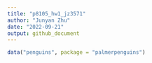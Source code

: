 ```yaml
---
title: "p8105_hw1_jz3571"
author: "Junyan Zhu"
date: "2022-09-21"
output: github_document
---
```


```r
data("penguins", package = "palmerpenguins")
```
